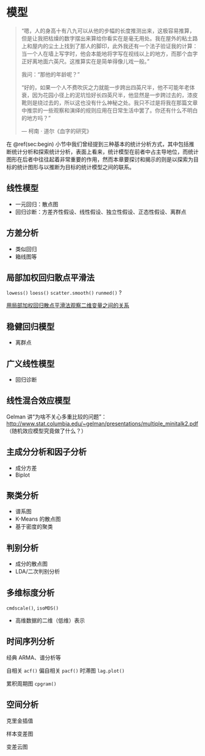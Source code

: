 # 模型 {#cha:model}

> “嗯，人的身高十有八九可以从他的步幅的长度推测出来，这极容易推算，但是让我把枯燥的数字摆出来算给你看实在是毫无用处。我在屋外的粘土路上和屋内的尘土上找到了那人的脚印，此外我还有一个法子验证我的计算：当一个人在墙上写字时，他会本能地将字写在视线以上的地方，而那个血字正好离地面六英尺。这推算实在是简单得像儿戏一般。”
>
> 我问：“那他的年龄呢？”
>
> “好的，如果一个人不费吹灰之力就能一步跨出四英尺半，他不可能年老体衰，因为花园小径上的泥坑恰好长四英尺半，他显然是一步跨过去的，漆皮靴则是绕过去的，所以这也没有什么神秘之处。我只不过是将我在那篇文章中推崇的一些观察和演绎的规则应用在日常生活中罢了。你还有什么不明白的地方吗？”
>
> --- 柯南 $\cdot$ 道尔《血字的研究》

在 \@ref(sec:begin) 小节中我们曾经提到三种基本的统计分析方式，其中包括推断统计分析和探索统计分析，表面上看来，统计模型在前者中占主导地位，而统计图形在后者中往往起着非常重要的作用，然而本章要探讨和揭示的则是以探索为目标的统计图形与以推断为目标的统计模型之间的联系。

## 线性模型 {#sec:lm}

- 一元回归：散点图
- 回归诊断：方差齐性假设、线性假设、独立性假设、正态性假设、离群点

## 方差分析 {#sec:aov}

- 类似回归
- 箱线图等

## 局部加权回归散点平滑法 {#sec:lowess}

`lowess()` `loess()` `scatter.smooth()` `runmed()` ? 

[用局部加权回归散点平滑法观察二维变量之间的关系](https://cosx.org/2008/11/lowess-to-explore-bivariate-correlation-by-yihui)

## 稳健回归模型 {#sec:rlm}

- 离群点

## 广义线性模型 {#sec:glm}

- 回归诊断

## 线性混合效应模型 {#sec:lme}

Gelman 讲“为啥不关心多重比较的问题”：<http://www.stat.columbia.edu/~gelman/presentations/multiple_minitalk2.pdf>（随机效应模型究竟做了什么？）

## 主成分分析和因子分析

- 成分方差
- Biplot

## 聚类分析 {#sec:cluster}

- 谱系图
- K-Means 的散点图
- 基于密度的聚类

## 判别分析

- 成分的散点图
- LDA/二次判别分析

## 多维标度分析

`cmdscale()`, `isoMDS()`

- 高维数据的二维（低维）表示

## 时间序列分析

经典 ARMA、谱分析等

自相关 `acf()` 偏自相关 `pacf()` 时滞图 `lag.plot()`

累积周期图 `cpgram()`

## 空间分析

克里金插值

样本变差图

变差云图



